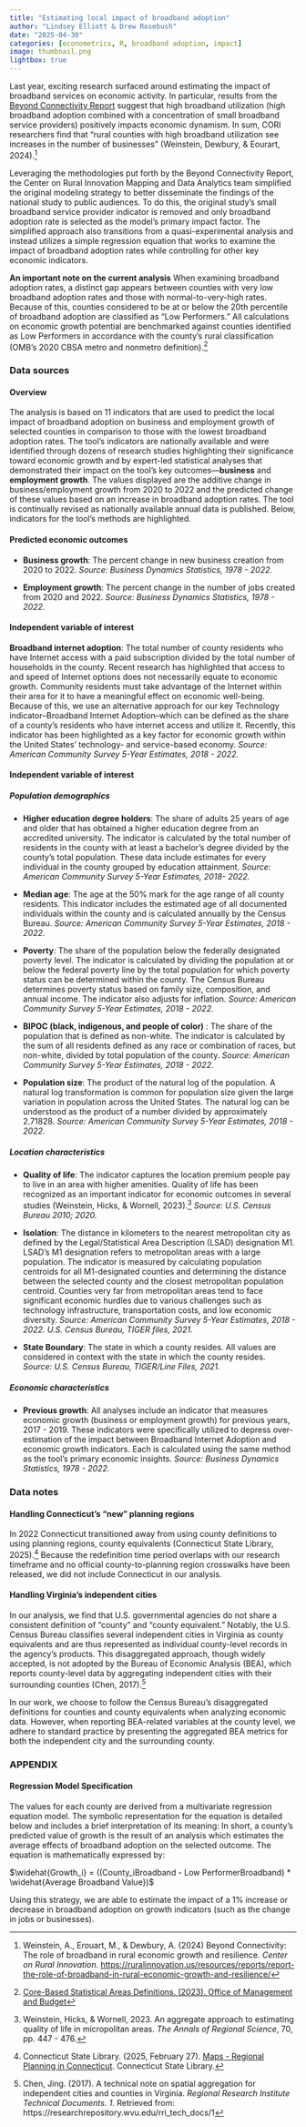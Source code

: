 ```yaml
---
title: "Estimating local impact of broadband adoption"
author: "Lindsey Elliott & Drew Rosebush"
date: "2025-04-30"
categories: [econometrics, R, broadband adoption, impact]
image: thumbnail.png
lightbox: true
---
```


Last year, exciting research surfaced around estimating the impact of broadband services on economic activity. In particular, results from the [Beyond Connectivity Report](https://ruralinnovation.us/resources/reports/report-the-role-of-broadband-in-rural-economic-growth-and-resilience/) suggest that high broadband utilization (high broadband adoption combined with a concentration of small broadband service providers) positively impacts economic dynamism. In sum, CORI researchers find that “rural counties with high broadband utilization see increases in the number of businesses” (Weinstein, Dewbury, & Eourart, 2024).[^1]

[^1]: Weinstein, A., Erouart, M., & Dewbury, A. (2024) Beyond Connectivity: The role of broadband in rural economic growth and resilience. *Center on Rural Innovation.* <https://ruralinnovation.us/resources/reports/report-the-role-of-broadband-in-rural-economic-growth-and-resilience/>

Leveraging the methodologies put forth by the Beyond Connectivity Report, the Center on Rural Innovation Mapping and Data Analytics team simplified the original modeling strategy to better disseminate the findings of the national study to public audiences. To do this, the original study’s small broadband service provider indicator is removed and only broadband adoption rate is selected as the model’s primary impact factor. The simplified approach also transitions from a quasi-experimental analysis and instead utilizes a simple regression equation that works to examine the impact of broadband adoption rates while controlling for other key economic indicators.

**An important note on the current analysis** When examining broadband adoption rates, a distinct gap appears between counties with very low broadband adoption rates and those with normal-to-very-high rates. Because of this, counties considered to be at or below the 20th percentile of broadband adoption are classified as “Low Performers.” All calculations on economic growth potential are benchmarked against counties identified as Low Performers in accordance with the county’s rural classification (OMB’s 2020 CBSA metro and nonmetro definition).[^2]

[^2]: [Core-Based Statistical Areas Definitions. (2023). Office of Management and Budget](https://www.google.com/url?q=https://www.census.gov/programs-surveys/metro-micro.html&sa=D&source=docs&ust=1746023236124380&usg=AOvVaw13UVnW1CnxvJpCb3RuhACA)

### Data sources

#### Overview

The analysis is based on 11 indicators that are used to predict the local impact of broadband adoption on business and employment growth of selected counties in comparison to those with the lowest broadband adoption rates. The tool’s indicators are nationally available and were identified through dozens of research studies highlighting their significance toward economic growth and by expert-led statistical analyses that demonstrated their impact on the tool’s key outcomes—**business** and **employment growth**. The values displayed are the additive change in business/employment growth from 2020 to 2022 and the predicted change of these values based on an increase in broadband adoption rates. The tool is continually revised as nationally available annual data is published. Below, indicators for the tool’s methods are highlighted.

#### Predicted economic outcomes

-   **Business growth**: The percent change in new business creation from 2020 to 2022. *Source: Business Dynamics Statistics, 1978 - 2022.*

-   **Employment growth**: The percent change in the number of jobs created from 2020 and 2022. *Source: Business Dynamics Statistics, 1978 - 2022.*

#### Independent variable of interest

**Broadband internet adoption**: The total number of county residents who have Internet access with a paid subscription divided by the total number of households in the county. Recent research has highlighted that access to and speed of Internet options does not necessarily equate to economic growth. Community residents must take advantage of the Internet within their area for it to have a meaningful effect on economic well-being. Because of this, we use an alternative approach for our key Technology indicator–Broadband Internet Adoption–which can be defined as the share of a county’s residents who have internet access and utilize it. Recently, this indicator has been highlighted as a key factor for economic growth within the United States’ technology- and service-based economy. *Source: American Community Survey 5-Year Estimates, 2018 - 2022.*

#### Independent variable of interest

##### Population demographics

-   **Higher education degree holders**: The share of adults 25 years of age and older that has obtained a higher education degree from an accredited university. The indicator is calculated by the total number of residents in the county with at least a bachelor’s degree divided by the county’s total population. These data include estimates for every individual in the county grouped by education attainment. *Source: American Community Survey 5-Year Estimates, 2018- 2022.*

-   **Median age**: The age at the 50% mark for the age range of all county residents. This indicator includes the estimated age of all documented individuals within the county and is calculated annually by the Census Bureau. *Source: American Community Survey 5-Year Estimates, 2018 - 2022.*

-   **Poverty**: The share of the population below the federally designated poverty level. The indicator is calculated by dividing the population at or below the federal poverty line by the total population for which poverty status can be determined within the county. The Census Bureau determines poverty status based on family size, composition, and annual income. The indicator also adjusts for inflation. *Source: American Community Survey 5-Year Estimates, 2018 - 2022.*

-   **BIPOC (black, indigenous, and people of color)** : The share of the population that is defined as non-white. The indicator is calculated by the sum of all residents defined as any race or combination of races, but non-white, divided by total population of the county. *Source: American Community Survey 5-Year Estimates, 2018 - 2022.*

-   **Population size**: The product of the natural log of the population. A natural log transformation is common for population size given the large variation in population across the United States. The natural log can be understood as the product of a number divided by approximately 2.71828. *Source: American Community Survey 5-Year Estimates, 2018 - 2022.*

##### Location characteristics

-   **Quality of life**: The indicator captures the location premium people pay to live in an area with higher amenities. Quality of life has been recognized as an important indicator for economic outcomes in several studies (Weinstein, Hicks, & Wornell, 2023).[^3] *Source: U.S. Census Bureau 2010; 2020.*

[^3]: Weinstein, Hicks, & Wornell, 2023. An aggregate approach to estimating quality of life in micropolitan areas. *The Annals of Regional Science*, 70, pp. 447 - 476.

```{=html}
<!-- -->
```
-   **Isolation**: The distance in kilometers to the nearest metropolitan city as defined by the Legal/Statistical Area Description (LSAD) designation M1. LSAD’s M1 designation refers to metropolitan areas with a large population. The indicator is measured by calculating population centroids for all M1-designated counties and determining the distance between the selected county and the closest metropolitan population centroid. Counties very far from metropolitan areas tend to face significant economic hurdles due to various challenges such as technology infrastructure, transportation costs, and low economic diversity. *Source: American Community Survey 5-Year Estimates, 2018 - 2022. U.S. Census Bureau, TIGER files, 2021.*

-   **State Boundary**: The state in which a county resides. All values are considered in context with the state in which the county resides. *Source: U.S. Census Bureau, TIGER/Line Files, 2021.*

##### Economic characteristics

-   **Previous growth**: All analyses include an indicator that measures economic growth (business or employment growth) for previous years, 2017 - 2019. These indicators were specifically utilized to depress over-estimation of the impact between Broadband Internet Adoption and economic growth indicators. Each is calculated using the same method as the tool’s primary economic insights. *Source: Business Dynamics Statistics, 1978 - 2022.*

### Data notes

#### Handling Connecticut’s “new” planning regions

In 2022 Connecticut transitioned away from using county definitions to using planning regions, county equivalents (Connecticut State Library, 2025).[^4] Because the redefinition time period overlaps with our research timeframe and no official county-to-planning region crosswalks have been released, we did not include Connecticut in our analysis.

[^4]: Connecticut State Library. (2025, February 27). [Maps - Regional Planning in Connecticut](https://libguides.ctstatelibrary.org/regionalplanning/maps). Connecticut State Library.

#### Handling Virginia’s independent cities

In our analysis, we find that U.S. governmental agencies do not share a consistent definition of "county" and "county equivalent." Notably, the U.S. Census Bureau classifies several independent cities in Virginia as county equivalents and are thus represented as individual county-level records in the agency’s products. This disaggregated approach, though widely accepted, is not adopted by the Bureau of Economic Analysis (BEA), which reports county-level data by aggregating independent cities with their surrounding counties (Chen, 2017).[^5]

[^5]: Chen, Jing. (2017). A technical note on spatial aggregation for independent cities and counties in Virginia. *Regional Research Institute Technical Documents. 1.* Retrieved from: https://researchrepository.wvu.edu/rri_tech_docs/1

In our work, we choose to follow the Census Bureau's disaggregated definitions for counties and county equivalents when analyzing economic data. However, when reporting BEA-related variables at the county level, we adhere to standard practice by presenting the aggregated BEA metrics for both the independent city and the surrounding county.

### APPENDIX

#### Regression Model Specification

The values for each county are derived from a multivariate regression equation model. The symbolic representation for the equation is detailed below and includes a brief interpretation of its meaning: In short, a county’s predicted value of growth is the result of an analysis which estimates the average effects of broadband adoption on the selected outcome. The equation is mathematically expressed by:

$\widehat{Growth_i} = ((County_iBroadband - Low PerformerBroadband) * \widehat{Average Broadband Value})$

Using this strategy, we are able to estimate the impact of a 1% increase or decrease in broadband adoption on growth indicators (such as the change in jobs or businesses).
